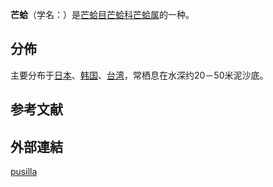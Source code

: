 {{Speciesbox
 | taxon = Solemya pusilla
 | authority = (Gould, 1861)
 | synonyms_ref = {{r|WoRMS_507129}}
 | synonyms =
* ''Petrasma pusilla'' {{small|(Gould, 1861)}}
* ''Solemya'' (''Petrasma'') ''pusilla'' {{small|Gould, 1861}}（另類表達形式）
* ''Solemya'' (''Solemya'') ''pusilla'' {{small|Gould, 1861}}（另類表達形式，原來組合）
}}

'''芒蛤'''（学名：''{{lang|la|Solemya pusilla}}''）是[[芒蛤目|芒蛤目]][[芒蛤科|芒蛤科]][[芒蛤属|芒蛤属]]的一种{{r|shell_2133 |WoRMS_507129}}。

==分佈==
主要分布于[[日本|日本]]{{r|WoRMS_507129}}、[[韩国|韩国]]{{r|shell_2133}}、[[台湾|台湾]]{{r|shell_2133}}，常栖息在水深约20－50米泥沙底{{r|shell_2133}}。

==参考文献==
{{reflist|refs=
<ref name="shell_2133">{{cite web
 |url=http://shell.sinica.edu.tw/chinese/shellbase_detail.php?science_no=2133
 |title=国际贝库：芒蛤
 |publisher=台湾贝类资料库
 |access-date=2018-04-24
 |language=zh-hant
 |archive-date=2016-03-04
 |archive-url=https://web.archive.org/web/20160304204039/http://shell.sinica.edu.tw/chinese/shellbase_detail.php?science_no=2133
 |dead-url=no
 }}</ref>
<ref name="WoRMS_507129">{{WoRMS |id=507129 |title=''Solemya pusilla'' Gould, 1861 |db=MolluscaBase |date=2015-12-17 |access-date=2018-04-24 }}</ref>
}}

==外部連結==
{{Taxonbar}}
[[Category:芒蛤属|pusilla]]
{{Mollusc-stub}}